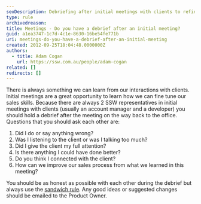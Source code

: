 ```yaml
---
seoDescription: Debriefing after initial meetings with clients to refine sales skills and enhance client connections.
type: rule
archivedreason:
title: Meetings - Do you have a debrief after an initial meeting?
guid: a1ea3747-1c7d-4c1e-8630-16be54fe771b
uri: meetings-do-you-have-a-debrief-after-an-initial-meeting
created: 2012-09-25T18:04:48.0000000Z
authors:
  - title: Adam Cogan
    url: https://ssw.com.au/people/adam-cogan
related: []
redirects: []
---
```


There is always something we can learn from our interactions with clients.
Initial meetings are a great opportunity to learn how we can fine tune our sales skills. Because there are always 2 SSW representatives in initial meetings with clients (usually an account manager and a developer) you should hold a debrief after the meeting on the way back to the office.
Questions that you should ask each other are:

1. Did I do or say anything wrong?
2. Was I listening to the client or was I talking too much?
3. Did I give the client my full attention?
4. Is there anything I could have done better?
5. Do you think I connected with the client?
6. How can we improve our sales process from what we learned in this meeting?

You should be as honest as possible with each other during the debrief but always use the [sandwich rule](/do-you-follow-the-sandwich-rule).
Any good ideas or suggested changes should be emailed to the Product Owner.